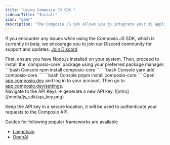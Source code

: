 ```yaml
---
title: "Using Composio JS SDK "
sidebarTitle: "Install"
icon: "gear"
description: "The Composio JS SDK allows you to integrate your JS application with a variety of tools and services."
---
```



  If you encounter any issues while using the Composio JS SDK, which is currently in beta, we encourage you to join our Discord community for support and updates.
  <a href="https://discord.gg/XMa3eWKkH8" target="_blank">Join Discord</a>


<Steps>
<Step title="Installation Steps">
  First, ensure you have Node.js installed on your system. Then, proceed to install the `composio-core` package using your preferred package manager.
  <Tabs>
  <Tab title="npm">
    <CodeGroup>
      ```bash Console
      npm install composio-core
      ```
    </CodeGroup>
  </Tab>
  <Tab title="yarn">
    <CodeGroup>
      ```bash Console
      yarn add composio-core
      ```
    </CodeGroup>
  </Tab>
  <Tab title="pnpm">
    <CodeGroup>
      ```bash Console
      pnpm install composio-core
      ```
    </CodeGroup>
  </Tab>

  </Tabs>
</Step>

<Step title="Login on composio.dev and Get the API Key">
  Open <a href="https://app.composio.dev" target="_blank">app.composio.dev</a> and log in to your account.
  Then go to <a href="https://app.composio.dev/settings" target="_blank">app.composio.dev/settings</a>.<br/>
  Navigate to the API Keys -> generate a new API key.
  ![intro](/media/js_sdk/api_key.png)


Keep the API key in a secure location, it will be used to authenticate your requests to the Composio API.

</Step>

<Step title="Setup composio with your favorite framework">

  Guides for following popular frameworks are available
  - [Langchain](./langchain)
  - [OpenAI](./openai)

</Step>


</Steps>

